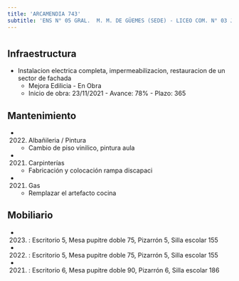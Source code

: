 ```yaml
---
title: 'ARCAMENDIA 743'
subtitle: 'ENS N° 05 GRAL.  M. M. DE GÜEMES (SEDE) - LICEO COM. N° 03 JOSE MANUEL ESTRADA'
---
```


#
## Infraestructura

* Instalacion electrica completa, impermeabilizacion, restauracion de un sector de fachada 
    + Mejora Edilicia - En Obra 
    + Inicio de obra: 23/11/2021 - Avance: 78% - Plazo: 365 






## Mantenimiento

*  (2022) Albañileria / Pintura 
    + Cambio de piso vinilico, pintura aula

*  (2021) Carpinterías 
    + Fabricación y colocación rampa discapaci

*  (2021) Gas 
    + Remplazar el artefacto cocina





## Mobiliario

*  (2023) : Escritorio 5, Mesa pupitre doble 75, Pizarrón 5, Silla escolar 155 

*  (2022) : Escritorio 5, Mesa pupitre doble 75, Pizarrón 5, Silla escolar 155 

*  (2021) : Escritorio 6, Mesa pupitre doble 90, Pizarrón 6, Silla escolar 186 



